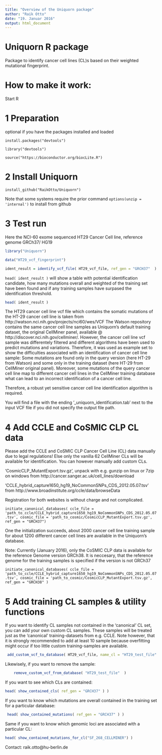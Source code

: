 ```yaml
---
title: "Overview of the Uniquorn package"
author: "Raik Otto"
date: "19. Januar 2016"
output: html_document
---
```



# Uniquorn R package

Package to identify cancer cell lines (CL)s based on their weighted mutational fingerprint.

# How to make it work: 

Start R

# 1 Preparation 

optional if you have the packages installed and loaded

`install.packages("devtools")`

`library("devtools")`

`source("https://bioconductor.org/biocLite.R")`

# 2 Install Uniquorn

`install_github("RaikOtto/Uniquorn")`

Note that some systems require the prior command `options(unzip = 'internal')` to install from github 

# 3 Test run

Here the NCI-60 exome sequenced HT29 Cancer Cell line, reference genome GRCh37/ HG19

```r
library("Uniquorn")
```

```r
data("HT29_vcf_fingerprint")
```

```r
ident_result = identify_vcf_file( HT29_vcf_file, ref_gen = "GRCH37"  )
```

`head( ident_result )` will show a table with potential identification candidate, how many mutations overall and weighted of the training set have been found and if any training samples have surpased the identification threshold.

```r
head( ident_result )
```

The HT29 cancer cell line vcf file which contains the somatic mutations of the HT-29 cancer cell line is taken from http://watson.nci.nih.gov/projects/nci60/wes/VCF
The Watson repository contains the same cancer cell line samples as Uniquorn's default training dataset, the original CellMiner panel, available @ http://discover.nci.nih.gov/cellminer/. 
However, the cancer cell line vcf sample was differentely filtered and different algorithms have been used to predict mutations and variations. Therefore, it was used as example set to show the difficulties associated with an identification of cancer cell line sample: Some mutations are found only in the query version (here HT-29 from Watson) and some only in the training dataset (here HT-29 from CellMiner original panel). Moreover, some mutations of the query cancer cell line map to different cancer cell lines in the CellMiner training database what can lead to an incorrect identification of a cancer cell line. 

Therefore, a robust yet sensitive cancer cell line identification algorithm is required.

You will find a file with the ending '_uniquorn_identification.tab' next to the input VCF file if you did not specify the output file path.

# 4 Add CCLE and CoSMIC CLP CL data

Please add the CCLE and CoSMIC CLP Cancer Cell Line (CL) data manually due to legal regulations! Else only the vanilla 62 CellMiner CLs will be available for identification. You can however manually add custom CLs.

'CosmicCLP_MutantExport.tsv.gz', unpack with e.g. gunzip on linux or 7zip on windows from http://cancer.sanger.ac.uk/cell_lines/download

'CCLE_hybrid_capture1650_hg19_NoCommonSNPs_CDS_2012.05.07.tsv' from http://www.broadinstitute.org/ccle/data/browseData

Registration for both websites is without charge and not complicated.

`initiate_canonical_databases( ccle_file = 'path_to_ccle/CCLE_hybrid_capture1650_hg19_NoCommonSNPs_CDS_2012.05.07.tsv', cosmic_file = 'path_to_cosmic/CosmicCLP_MutantExport.tsv.gz', ref_gen = "GRCH37")`

One the initialization succeeds, about 2000 cancer cell line training sample for about 1200 different cancer cell lines are available in the Uniquorn's database.

Note: Currently (January 2016), only the CoSMIC CLP data is available for the reference Genome version GRCh38. It is neccesary, that the reference genome for the training samples is specified if the version is not GRCh37

`initiate_canonical_databases( ccle_file = 'path_to_ccle/CCLE_hybrid_capture1650_hg19_NoCommonSNPs_CDS_2012.05.07.tsv', cosmic_file = 'path_to_cosmic/CosmicCLP_MutantExport.tsv.gz', ref_gen = "GRCH38" )`

# 5 Add training CL samples & utility functions

If you want to identify CL samples not contained in the 'canonical' CL set, you can add your own custom CL samples. These samples will be treated just as the 'canonical' training-datasets from e.g. CCLE. Note however, that it is strongly recommended to add at least 10 sample because overfitting might occur if too little custom training-samples are available. 

```r
 add_custom_vcf_to_database( HT29_vcf_file, name_cl = "HT29_test_file" )
```

Likewisely, if you want to remove the sample:

```r
    remove_custom_vcf_from_database( "HT29_test_file"  )
```

If you want to see which CLs are contained:

```r
head( show_contained_cls( ref_gen = "GRCH37" ) )
```

If you want to know which mutations are overall contained in the training set for a particular database:

```r
 head( show_contained_mutations( ref_gen = "GRCH37" ) )
```

Same if you want to know which genomic loci are associated with a particular CL:

```r
head( show_contained_mutations_for_cl("SF_268_CELLMINER") )
```

Contact: raik.otto@hu-berlin.de
